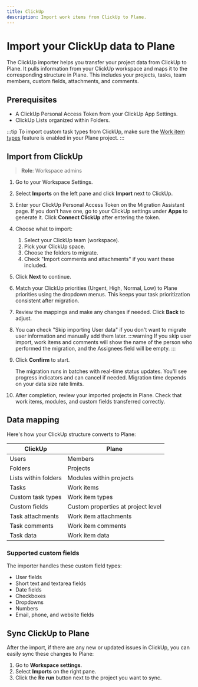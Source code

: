 ```yaml
---
title: ClickUp
description: Import work items from ClickUp to Plane.
---
```

# Import your ClickUp data to Plane

The ClickUp importer helps you transfer your project data from ClickUp to Plane. It pulls information from your ClickUp workspace and maps it to the corresponding structure in Plane. This includes your projects, tasks, team members, custom fields, attachments, and comments.

## Prerequisites

- A ClickUp Personal Access Token from your ClickUp App Settings.
- ClickUp Lists organized within Folders.

:::tip
To import custom task types from ClickUp, make sure the [Work item types](/core-concepts/issues/issue-types) feature is enabled in your Plane project.
:::

## Import from ClickUp
> **Role**: Workspace admins

1. Go to your Workspace Settings.

2. Select **Imports** on the left pane and click **Import** next to ClickUp.

3. Enter your ClickUp Personal Access Token on the Migration Assistant page. If you don't have one, go to your ClickUp settings under **Apps** to generate it. Click **Connect ClickUp** after entering the token.

4. Choose what to import:
    1. Select your ClickUp team (workspace).
    2. Pick your ClickUp space.
    3. Choose the folders to migrate.
    4. Check "Import comments and attachments" if you want these included.

5. Click **Next** to continue.

6. Match your ClickUp priorities (Urgent, High, Normal, Low) to Plane priorities using the dropdown menus. This keeps your task prioritization consistent after migration.

7. Review the mappings and make any changes if needed. Click **Back** to adjust.

8. You can check "Skip importing User data" if you don't want to migrate user information and manually add them later.
    :::warning
    If you skip user import, work items and comments will show the name of the person who performed the migration, and the Assignees field will be empty.
    :::

9. Click **Confirm** to start.

    The migration runs in batches with real-time status updates. You'll see progress indicators and can cancel if needed. Migration time depends on your data size rate limits.

10. After completion, review your imported projects in Plane. Check that work items, modules, and custom fields transferred correctly.

## Data mapping

Here's how your ClickUp structure converts to Plane:

| ClickUp | Plane |
|---------|--------|
| Users | Members |
| Folders | Projects |
| Lists within folders | Modules within projects |
| Tasks | Work items |
| Custom task types | Work item types |
| Custom fields | Custom properties at project level |
| Task attachments | Work item attachments |
| Task comments | Work item comments |
| Task data | Work item data |

### Supported custom fields

The importer handles these custom field types:

- User fields
- Short text and textarea fields
- Date fields
- Checkboxes
- Dropdowns
- Numbers
- Email, phone, and website fields

## Sync ClickUp to Plane

After the import, if there are any new or updated issues in ClickUp, you can easily sync these changes to Plane:

1. Go to **Workspace settings**.
2. Select **Imports** on the right pane.
3. Click the **Re run** button next to the project you want to sync.

